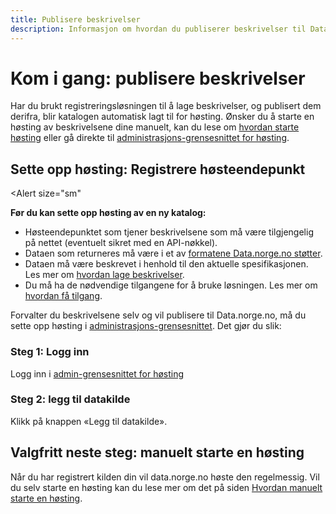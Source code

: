 ```yaml
---
title: Publisere beskrivelser
description: Informasjon om hvordan du publiserer beskrivelser til Data.norge.no.
---
```


# Kom i gang: publisere beskrivelser

Har du brukt registreringsløsningen til å lage beskrivelser, og publisert dem derifra, blir katalogen automatisk lagt til for høsting.
Ønsker du å starte en høsting av beskrivelsene dine manuelt, kan du lese om [hvordan starte høsting](/docs/sharing-data/publishing-data-descriptions/4-triggering-harvest) eller gå direkte til [administrasjons-grensesnittet for høsting](https://admin.fellesdatakatalog.digdir.no/data-sources).

## Sette opp høsting: Registrere høsteendepunkt

<Alert
    size="sm"
>
**Før du kan sette opp høsting av en ny katalog:**

-   Høsteendepunktet som tjener beskrivelsene som må være tilgjengelig på nettet (eventuelt sikret med en API-nøkkel).
-   Dataen som returneres må være i et av [formatene Data.norge.no støtter](/docs/sharing-data/publishing-data-descriptions/1-creating-descriptions-self).
-   Dataen må være beskrevet i henhold til den aktuelle spesifikasjonen. Les mer om [hvordan lage beskrivelser](/docs/sharing-data/publishing-data-descriptions/1-creating-descriptions-self).
-   Du må ha de nødvendige tilgangene for å bruke løsningen. Les mer om [hvordan få tilgang](/docs/login-and-access).

</Alert>

Forvalter du beskrivelsene selv og vil publisere til Data.norge.no, må du sette opp høsting i [administrasjons-grensesnittet](https://admin.fellesdatakatalog.digdir.no/data-sources). Det gjør du slik:

### Steg 1: Logg inn

Logg inn i [admin-grensesnittet for høsting](https://admin.fellesdatakatalog.digdir.no/data-sources)

### Steg 2: legg til datakilde

Klikk på knappen «Legg til datakilde».

## Valgfritt neste steg: manuelt starte en høsting

Når du har registrert kilden din vil data.norge.no høste den regelmessig.
Vil du selv starte en høsting kan du lese mer om det på siden [Hvordan manuelt starte en høsting](/docs/sharing-data/publishing-data-descriptions/4-triggering-harvest).
